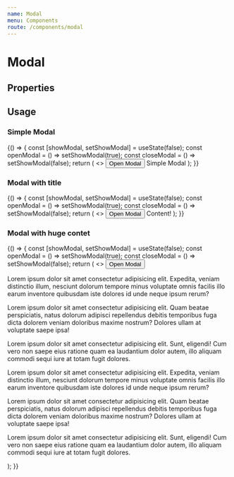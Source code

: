```yaml
---
name: Modal
menu: Components
route: /components/modal
---
```



# Modal

## Properties

<Props of={ModalWrapper} />

## Usage

### Simple Modal
<Playground>
  {() => {
    const [showModal, setShowModal] = useState(false);
    const openModal = () => setShowModal(true);
    const closeModal = () => setShowModal(false);
    return (
      <>
        <Button onClick={openModal}>Open Modal</Button>
        <Modal show={showModal} onClose={closeModal}>
          Simple Modal
        </Modal>
      </>
    );
  }}
</Playground>

### Modal with title
<Playground>
  {() => {
    const [showModal, setShowModal] = useState(false);
    const openModal = () => setShowModal(true);
    const closeModal = () => setShowModal(false);
    return (
      <>
        <Button onClick={openModal}>Open Modal</Button>
        <Modal title="Title" iconType="mail" show={showModal} onClose={closeModal}>
          Content!
        </Modal>
      </>
    );
  }}
</Playground>

### Modal with huge contet
<Playground>
  {() => {
    const [showModal, setShowModal] = useState(false);
    const openModal = () => setShowModal(true);
    const closeModal = () => setShowModal(false);
    return (
      <>
        <Button onClick={openModal}>Open Modal</Button>
        <Modal title="Title" show={showModal} onClose={closeModal}>
          <P>
            Lorem ipsum dolor sit amet consectetur adipisicing elit. Expedita, veniam distinctio illum, nesciunt dolorum tempore minus voluptate omnis facilis illo earum inventore quibusdam iste dolores id unde neque ipsum rerum?
          </P>
          <P>
            Lorem ipsum dolor sit amet consectetur adipisicing elit. Quam beatae perspiciatis, natus dolorum adipisci repellendus debitis temporibus fuga dicta dolorem veniam doloribus maxime nostrum? Dolores ullam at voluptate saepe ipsa!
          </P>
          <P>
            Lorem ipsum dolor sit amet consectetur adipisicing elit. Sunt, eligendi! Cum vero non saepe eius ratione quam ea laudantium dolor autem, illo aliquam commodi sequi iure at totam fugit dolores.
          </P>
          <P>
            Lorem ipsum dolor sit amet consectetur adipisicing elit. Expedita, veniam distinctio illum, nesciunt dolorum tempore minus voluptate omnis facilis illo earum inventore quibusdam iste dolores id unde neque ipsum rerum?
          </P>
          <P>
            Lorem ipsum dolor sit amet consectetur adipisicing elit. Quam beatae perspiciatis, natus dolorum adipisci repellendus debitis temporibus fuga dicta dolorem veniam doloribus maxime nostrum? Dolores ullam at voluptate saepe ipsa!
          </P>
          <P>
            Lorem ipsum dolor sit amet consectetur adipisicing elit. Sunt, eligendi! Cum vero non saepe eius ratione quam ea laudantium dolor autem, illo aliquam commodi sequi iure at totam fugit dolores.
          </P>
        </Modal>
      </>
    );
  }}
</Playground>
